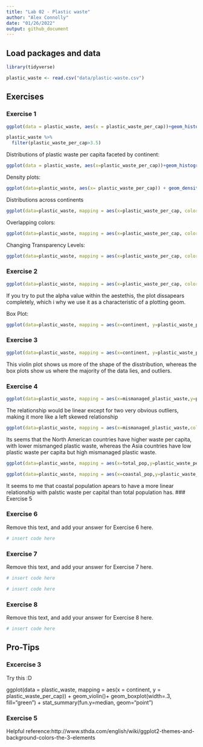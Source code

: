 ```yaml
---
title: "Lab 02 - Plastic waste"
author: "Alex Connolly"
date: "01/26/2022"
output: github_document
---
```


## Load packages and data

```r
library(tidyverse) 
```

```r
plastic_waste <- read.csv("data/plastic-waste.csv")
```

## Exercises

### Exercise 1


```r
ggplot(data = plastic_waste, aes(x = plastic_waste_per_cap))+geom_histogram(binwidth = .2)

```
```r
plastic_waste %>%
  filter(plastic_waste_per_cap>3.5)
```

Distributions of plastic waste per capita faceted by continent:

```r
ggplot(data = plastic_waste, aes(x=plastic_waste_per_cap))+geom_histogram()+facet_wrap(~continent)
```

Density plots:

```r
ggplot(data=plastic_waste, aes(x= plastic_waste_per_cap)) + geom_density()
```

Distributions across continents

```r
ggplot(data=plastic_waste, mapping = aes(x=plastic_waste_per_cap, color = continent))+ geom_density()
```

Overlapping colors:

```r
ggplot(data=plastic_waste, mapping = aes(x=plastic_waste_per_cap, color = continent, fill = continent))+ geom_density()
```

Changing Transparency Levels:

```r
ggplot(data=plastic_waste, mapping = aes(x=plastic_waste_per_cap, color= continent, fill=continent)) + geom_density(alpha=.7)
```


### Exercise 2

```r
ggplot(data=plastic_waste, mapping = aes(x=plastic_waste_per_cap, color= continent, fill=continent)) +geom_density(alpha=.12)
```

If you try to put the alpha value within the aestethis, the plot dissapears completely, which i why we use it as a characteristic of a plotting geom.

Box Plot:

```r
ggplot(data=plastic_waste, mapping = aes(x=continent, y=plastic_waste_per_cap))+geom_boxplot()

```


### Exercise 3

```r
ggplot(data=plastic_waste, mapping = aes(x=continent, y=plastic_waste_per_cap))+ geom_violin()

```
This violin plot shows us more of the shape of the disstribution, whereas the box plots show us where the majority of the data lies, and outliers. 

### Exercise 4

```r
ggplot(data=plastic_waste, mapping = aes(x=mismanaged_plastic_waste,y=plastic_waste_per_cap))+ geom_point() 
```
The relationship would be linear except for two very obvious outliers, making it more like a left skewed relationship

```r
ggplot(data=plastic_waste, mapping = aes(x=mismanaged_plastic_waste,color = continent,  y=plastic_waste_per_cap))+ geom_point() 

```

Its seems that the North American countries have higher waste per capita, with lower mismanged plastic waste, whereas the Asia countries have low plastic waste per capita but high mismanaged plastic waste.

```r
ggplot(data=plastic_waste, mapping = aes(x=total_pop,y=plastic_waste_per_cap))+ geom_point() 
```

```r
ggplot(data=plastic_waste, mapping = aes(x=coastal_pop,y=plastic_waste_per_cap))+ geom_point() 
```
It seems to me that coastal population apears to have a more linear relationship with palstic waste per capital than total population has. 
### Exercise 5


### Exercise 6

Remove this text, and add your answer for Exercise 6 here.

```r
# insert code here
```

### Exercise 7

Remove this text, and add your answer for Exercise 7 here.

```r
# insert code here
```

```r
# insert code here
```

### Exercise 8

Remove this text, and add your answer for Exercise 8 here.

```r
# insert code here
```

## Pro-Tips

### Excercise 3

Try this :D

ggplot(data = plastic_waste, 
       mapping = aes(x = continent, 
                     y = plastic_waste_per_cap)) +
  geom_violin()+
  geom_boxplot(width=.3, fill="green") +
  stat_summary(fun.y=median, geom="point") 
  
### Exercise 5 

Helpful reference:http://www.sthda.com/english/wiki/ggplot2-themes-and-background-colors-the-3-elements



